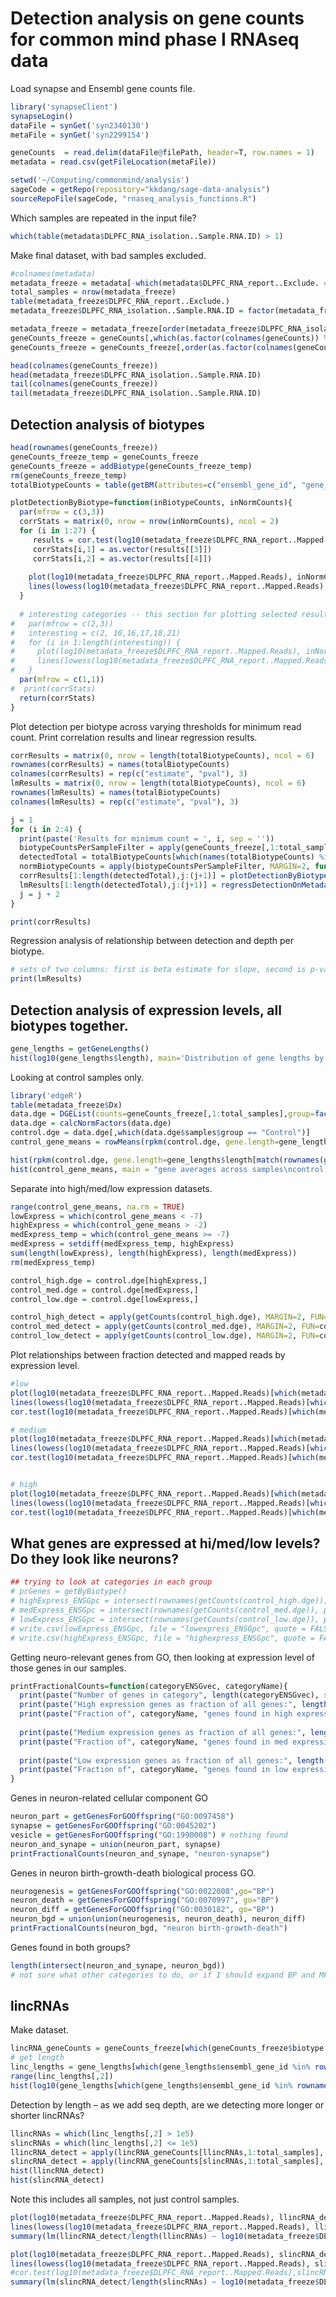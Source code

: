 Detection analysis on gene counts for common mind phase I RNAseq data
========================================================

Load synapse and Ensembl gene counts file.

```r
library('synapseClient')
synapseLogin()
dataFile = synGet('syn2340130')
metaFile = synGet('syn2299154')
```

```r
geneCounts  = read.delim(dataFile@filePath, header=T, row.names = 1)
metadata = read.csv(getFileLocation(metaFile))
```

```r
setwd('~/Computing/commonmind/analysis')
sageCode = getRepo(repository="kkdang/sage-data-analysis")
sourceRepoFile(sageCode, "rnaseq_analysis_functions.R")
```

Which samples are repeated in the input file?

```r
which(table(metadata$DLPFC_RNA_isolation..Sample.RNA.ID) > 1)
```

Make final dataset, with bad samples excluded. 

```r
#colnames(metadata)
metadata_freeze = metadata[-which(metadata$DLPFC_RNA_report..Exclude. == 1),]
total_samples = nrow(metadata_freeze)
table(metadata_freeze$DLPFC_RNA_report..Exclude.)
metadata_freeze$DLPFC_RNA_isolation..Sample.RNA.ID = factor(metadata_freeze$DLPFC_RNA_isolation..Sample.RNA.ID)

metadata_freeze = metadata_freeze[order(metadata_freeze$DLPFC_RNA_isolation..Sample.RNA.ID),]
geneCounts_freeze = geneCounts[,which(as.factor(colnames(geneCounts)) %in% metadata_freeze$DLPFC_RNA_isolation..Sample.RNA.ID)]
geneCounts_freeze = geneCounts_freeze[,order(as.factor(colnames(geneCounts_freeze)))]

head(colnames(geneCounts_freeze))
head(metadata_freeze$DLPFC_RNA_isolation..Sample.RNA.ID)
tail(colnames(geneCounts_freeze))
tail(metadata_freeze$DLPFC_RNA_isolation..Sample.RNA.ID)
```

Detection analysis of biotypes
-----------------------------------------------------------

```r
head(rownames(geneCounts_freeze))
geneCounts_freeze_temp = geneCounts_freeze
geneCounts_freeze = addBiotype(geneCounts_freeze_temp)
rm(geneCounts_freeze_temp)
totalBiotypeCounts = table(getBM(attributes=c("ensembl_gene_id", "gene_biotype"), mart=Hs)[,2])
```


```r
plotDetectionByBiotype=function(inBiotypeCounts, inNormCounts){
  par(mfrow = c(3,3))
  corrStats = matrix(0, nrow = nrow(inNormCounts), ncol = 2)
  for (i in 1:27) {
     results = cor.test(log10(metadata_freeze$DLPFC_RNA_report..Mapped.Reads), inBiotypeCounts[i,])
     corrStats[i,1] = as.vector(results[[3]])
     corrStats[i,2] = as.vector(results[[4]])
     
    plot(log10(metadata_freeze$DLPFC_RNA_report..Mapped.Reads), inNormCounts[i,], main = rownames(inBiotypeCounts)[i], xlab = "mapped reads", ylab = "fraction detected", ylim = range(0,1))
    lines(lowess(log10(metadata_freeze$DLPFC_RNA_report..Mapped.Reads), inNormCounts[i,]), col = "blue", lwd = 2)    
  }
  
  # interesting categories -- this section for plotting selected results from the above detailed ones
#   par(mfrow = c(2,3))
#   interesting = c(2, 10,16,17,18,21)
#   for (i in 1:length(interesting)) {
#     plot(log10(metadata_freeze$DLPFC_RNA_report..Mapped.Reads), inNormCounts[interesting[i],], main = paste(rownames(inBiotypeCounts)[interesting[i]], "\nn=", detectedTotal[interesting[i]], sep = ""), xlab = "mapped reads", ylab = "fraction detected", ylim = range(0,1))
#     lines(lowess(log10(metadata_freeze$DLPFC_RNA_report..Mapped.Reads), inNormCounts[interesting[i],]), col = "blue", lwd = 2)
#   }
  par(mfrow = c(1,1))
#  print(corrStats)
  return(corrStats)
}
```

Plot detection per biotype across varying thresholds for minimum read count. Print correlation results and linear regression results.

```r
corrResults = matrix(0, nrow = length(totalBiotypeCounts), ncol = 6)
rownames(corrResults) = names(totalBiotypeCounts)
colnames(corrResults) = rep(c("estimate", "pval"), 3)
lmResults = matrix(0, nrow = length(totalBiotypeCounts), ncol = 6)
rownames(lmResults) = names(totalBiotypeCounts)
colnames(lmResults) = rep(c("estimate", "pval"), 3)
```

```r
j = 1
for (i in 2:4) {
  print(paste('Results for minimum count = ', i, sep = ''))
  biotypeCountsPerSampleFilter = apply(geneCounts_freeze[,1:total_samples], 2, countDetectedByBiotype, biotypes = geneCounts_freeze$biotype, filter=i)
  detectedTotal = totalBiotypeCounts[which(names(totalBiotypeCounts) %in% rownames(biotypeCountsPerSampleFilter))]
  normBiotypeCounts = apply(biotypeCountsPerSampleFilter, MARGIN=2, function(x) x/detectedTotal)
  corrResults[1:length(detectedTotal),j:(j+1)] = plotDetectionByBiotype(inBiotypeCounts=biotypeCountsPerSampleFilter,inNormCounts=normBiotypeCounts)
  lmResults[1:length(detectedTotal),j:(j+1)] = regressDetectionOnMetadata(inDetectCounts=normBiotypeCounts, inMetaData=log10(metadata_freeze$DLPFC_RNA_report..Mapped.Reads))
  j = j + 2
}
```

```r
print(corrResults)
```

Regression analysis of relationship between detection and depth per biotype.
```r
# sets of two columns: first is beta estimate for slope, second is p-value
print(lmResults)
```

Detection analysis of expression levels, all biotypes together.
---------------------------------------------------------------

```r
gene_lengths = getGeneLengths()
hist(log10(gene_lengths$length), main='Distribution of gene lengths by gene start stop')
```

Looking at control samples only.

```r
library('edgeR')
table(metadata_freeze$Dx)
data.dge = DGEList(counts=geneCounts_freeze[,1:total_samples],group=factor(metadata_freeze$Dx), remove.zeros=TRUE)
data.dge = calcNormFactors(data.dge)
control.dge = data.dge[,which(data.dge$samples$group == "Control")]
control_gene_means = rowMeans(rpkm(control.dge, gene.length=gene_lengths$length[match(rownames(getCounts(control.dge)), gene_lengths$ensembl_gene_id)], log=TRUE,normalized.lib.sizes=TRUE))
```

```r
hist(rpkm(control.dge, gene.length=gene_lengths$length[match(rownames(getCounts(control.dge)), gene_lengths$ensembl_gene_id)],log=TRUE,normalized.lib.sizes=TRUE), main = "control samples, all genes", col = "thistle", xlab = "RPKM")
hist(control_gene_means, main = "gene averages across samples\ncontrol samples only", col = "thistle", breaks = 50)
```

Separate into high/med/low expression datasets.

```r
range(control_gene_means, na.rm = TRUE)
lowExpress = which(control_gene_means < -7)
highExpress = which(control_gene_means > -2)
medExpress_temp = which(control_gene_means >= -7)
medExpress = setdiff(medExpress_temp, highExpress)
sum(length(lowExpress), length(highExpress), length(medExpress))
rm(medExpress_temp)

control_high.dge = control.dge[highExpress,]
control_med.dge = control.dge[medExpress,]
control_low.dge = control.dge[lowExpress,]

control_high_detect = apply(getCounts(control_high.dge), MARGIN=2, FUN=countDetected)
control_med_detect = apply(getCounts(control_med.dge), MARGIN=2, FUN=countDetected)
control_low_detect = apply(getCounts(control_low.dge), MARGIN=2, FUN=countDetected)
```

Plot relationships between fraction detected and mapped reads by expression level.

```r
#low
plot(log10(metadata_freeze$DLPFC_RNA_report..Mapped.Reads)[which(metadata_freeze$Dx == "Control")], control_low_detect/length(lowExpress), main = paste("detection of low-expression genes", "\nn=", length(lowExpress), sep = ""), xlab = "log10(mapped reads)", ylab = "fraction detected", ylim = range(0,1))
lines(lowess(log10(metadata_freeze$DLPFC_RNA_report..Mapped.Reads)[which(metadata_freeze$Dx == "Control")], control_low_detect/length(lowExpress)), col = "blue", lwd = 2)    
cor.test(log10(metadata_freeze$DLPFC_RNA_report..Mapped.Reads)[which(metadata_freeze$Dx == "Control")], control_low_detect)

# medium
plot(log10(metadata_freeze$DLPFC_RNA_report..Mapped.Reads)[which(metadata_freeze$Dx == "Control")], control_med_detect/length(medExpress), main = paste("detection of med-expression genes", "\nn=", length(medExpress), sep = ""), xlab = "log10(mapped reads)", ylab = "fraction detected", ylim = range(0,1))
lines(lowess(log10(metadata_freeze$DLPFC_RNA_report..Mapped.Reads)[which(metadata_freeze$Dx == "Control")], control_med_detect/length(medExpress)), col = "blue", lwd = 2)    
cor.test(log10(metadata_freeze$DLPFC_RNA_report..Mapped.Reads)[which(metadata_freeze$Dx == "Control")], control_med_detect)


# high
plot(log10(metadata_freeze$DLPFC_RNA_report..Mapped.Reads)[which(metadata_freeze$Dx == "Control")], control_high_detect/length(highExpress), main = paste("detection of high-expression genes", "\nn=", length(highExpress), sep = ""), xlab = "log10(mapped reads)", ylab = "fraction detected", ylim = range(0,1))
lines(lowess(log10(metadata_freeze$DLPFC_RNA_report..Mapped.Reads)[which(metadata_freeze$Dx == "Control")], control_high_detect/length(highExpress)), col = "blue", lwd = 2)    
cor.test(log10(metadata_freeze$DLPFC_RNA_report..Mapped.Reads)[which(metadata_freeze$Dx == "Control")], control_high_detect)
```


What genes are expressed at hi/med/low levels? Do they look like neurons?
--------------------------------------

```r
## trying to look at categories in each group
# pcGenes = getByBiotype()
# highExpress_ENSGpc = intersect(rownames(getCounts(control_high.dge)), pcGenes[,1])
# medExpress_ENSGpc = intersect(rownames(getCounts(control_med.dge)), pcGenes[,1])
# lowExpress_ENSGpc = intersect(rownames(getCounts(control_low.dge)), pcGenes[,1])
# write.csv(lowExpress_ENSGpc, file = "lowexpress_ENSGpc", quote = FALSE, row.names = FALSE, col.names = FALSE)
# write.csv(highExpress_ENSGpc, file = "highexpress_ENSGpc", quote = FALSE, row.names = FALSE, col.names = FALSE)
```

Getting neuro-relevant genes from GO, then looking at expression level of those genes in our samples.

```r
printFractionalCounts=function(categoryENSGvec, categoryName){
  print(paste("Number of genes in category", length(categoryENSGvec), sep = " "))
  print(paste("High expression genes as fraction of all genes:", length(highExpress) / nrow(control.dge), sep = " "))
  print(paste("Fraction of", categoryName, "genes found in high expression group:", length(intersect(rownames(getCounts(control_high.dge)), categoryENSGvec))/length(categoryENSGvec), sep = " "))
  
  print(paste("Medium expression genes as fraction of all genes:", length(medExpress) / nrow(control.dge), sep = " "))
  print(paste("Fraction of", categoryName, "genes found in med expression group:", length(intersect(rownames(getCounts(control_med.dge)), categoryENSGvec))/length(categoryENSGvec), sep = " "))
  
  print(paste("Low expression genes as fraction of all genes:", length(lowExpress) / nrow(control.dge), sep = " "))
  print(paste("Fraction of", categoryName, "genes found in low expression group:", length(intersect(rownames(getCounts(control_low.dge)), categoryENSGvec))/length(categoryENSGvec), sep = " "))  
}
```

Genes in neuron-related cellular component GO
```r
neuron_part = getGenesForGOOffspring("GO:0097458")
synapse = getGenesForGOOffspring("GO:0045202")
vesicle = getGenesForGOOffspring("GO:1990008") # nothing found
neuron_and_synape = union(neuron_part, synapse)
printFractionalCounts(neuron_and_synape, "neuron-synapse")
```

Genes in neuron birth-growth-death biological process GO.

```r
neurogenesis = getGenesForGOOffspring("GO:0022008",go="BP")  
neuron_death = getGenesForGOOffspring("GO:0070997", go="BP")
neuron_diff = getGenesForGOOffspring("GO:0030182", go="BP")
neuron_bgd = union(union(neurogenesis, neuron_death), neuron_diff)
printFractionalCounts(neuron_bgd, "neuron birth-growth-death")
```

Genes found in both groups?

```r
length(intersect(neuron_and_synape, neuron_bgd))
# not sure what other categories to do, or if I should expand BP and MF more. CC seems to show well that we are getting neuron=related expression. I could contrast with another CC?
```


lincRNAs
----------------------

Make dataset.
```r
lincRNA_geneCounts = geneCounts_freeze[which(geneCounts_freeze$biotype == "lincRNA"),]
# get length
linc_lengths = gene_lengths[which(gene_lengths$ensembl_gene_id %in% rownames(lincRNA_geneCounts)),c(1,4)]
range(linc_lengths[,2])
hist(log10(gene_lengths[which(gene_lengths$ensembl_gene_id %in% rownames(lincRNA_geneCounts)),4]), main = "lincRNA gene lengths", xlab = "log10(gene end - gene start)", breaks = 20)
```


Detection by length -- as we add seq depth, are we detecting more longer or shorter lincRNAs?
```r
llincRNAs = which(linc_lengths[,2] > 1e5)
slincRNAs = which(linc_lengths[,2] <= 1e5)
llincRNA_detect = apply(lincRNA_geneCounts[llincRNAs,1:total_samples], MARGIN=2, FUN=countDetected)
slincRNA_detect = apply(lincRNA_geneCounts[slincRNAs,1:total_samples], MARGIN=2, FUN=countDetected)
hist(llincRNA_detect)
hist(slincRNA_detect)
```

Note this includes all samples, not just control samples.

```r
plot(log10(metadata_freeze$DLPFC_RNA_report..Mapped.Reads), llincRNA_detect[1:total_samples]/length(llincRNAs), main = paste("detection of long lincRNAs", "\nn=", length(llincRNAs), sep = ""), xlab = "log10(mapped reads)", ylab = "fraction detected out of total for this dataset", ylim = range(0,1))
lines(lowess(log10(metadata_freeze$DLPFC_RNA_report..Mapped.Reads), llincRNA_detect/length(llincRNAs)), col = "blue", lwd = 2)    
summary(lm(llincRNA_detect/length(llincRNAs) ~ log10(metadata_freeze$DLPFC_RNA_report..Mapped.Reads)))

plot(log10(metadata_freeze$DLPFC_RNA_report..Mapped.Reads), slincRNA_detect/length(slincRNAs), main = paste("detection of short-med lincRNAs", "\nn=", length(slincRNAs), sep = ""), xlab = "log10(mapped reads)", ylab = "fraction detected out of total for this dataset", ylim = range(0,1))
lines(lowess(log10(metadata_freeze$DLPFC_RNA_report..Mapped.Reads), slincRNA_detect/length(slincRNAs)), col = "blue", lwd = 2)    
#cor.test(log10(metadata_freeze$DLPFC_RNA_report..Mapped.Reads),slincRNA_detect/length(slincRNAs))
summary(lm(slincRNA_detect/length(slincRNAs) ~ log10(metadata_freeze$DLPFC_RNA_report..Mapped.Reads)))
```
